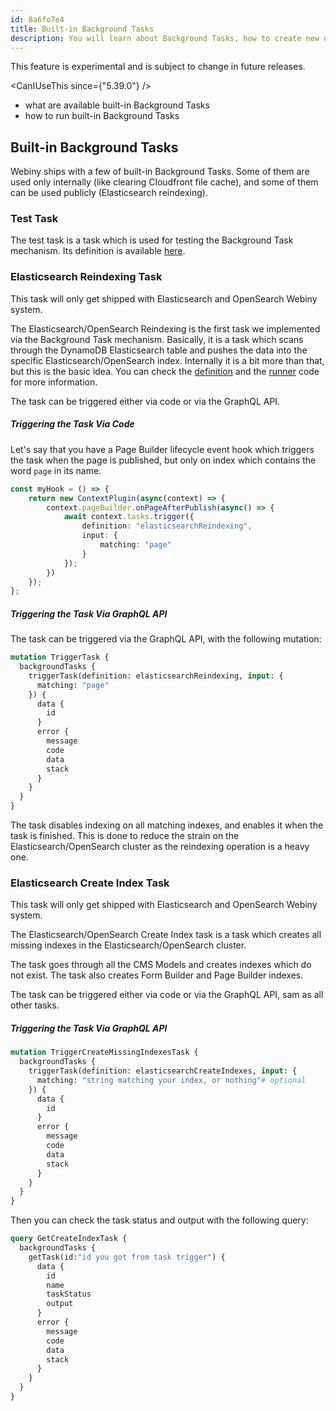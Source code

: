 ```yaml
---
id: 8a6fo7e4
title: Built-in Background Tasks
description: You will learn about Background Tasks, how to create new definitions, how to trigger them and how to handle the task run.
---
```




<Alert type="danger" title="Use with caution!">
  This feature is experimental and is subject to change in future releases.
</Alert>

<CanIUseThis since={"5.39.0"} />

<WhatYouWillLearn>

- what are available built-in Background Tasks
- how to run built-in Background Tasks

</WhatYouWillLearn>

## Built-in Background Tasks

Webiny ships with a few of built-in Background Tasks. Some of them are used only internally (like clearing Cloudfront file cache), and some of them can be used publicly (Elasticsearch reindexing).

### Test Task

The test task is a task which is used for testing the Background Task mechanism.
Its definition is available [here](https://github.com/webiny/webiny-js/blob/abb442c6d67c97980b8053c5e53db7fb4fec88b4/packages/tasks/src/tasks/testingRunTask.ts#L3).


### Elasticsearch Reindexing Task

<Alert type="info" title="Elasticsearch And OpenSearch Only!">
  This task will only get shipped with Elasticsearch and OpenSearch Webiny system.
</Alert>


The Elasticsearch/OpenSearch Reindexing is the first task we implemented via the Background Task mechanism.
Basically, it is a task which scans through the DynamoDB Elasticsearch table and pushes the data into the specific Elasticsearch/OpenSearch index.
Internally it is a bit more than that, but this is the basic idea. You can check the [definition](https://github.com/webiny/webiny-js/blob/abb442c6d67c97980b8053c5e53db7fb4fec88b4/packages/api-elasticsearch-tasks/src/tasks/reindexing/reindexingTaskDefinition.ts#L12) and the [runner](https://github.com/webiny/webiny-js/blob/abb442c6d67c97980b8053c5e53db7fb4fec88b4/packages/api-elasticsearch-tasks/src/tasks/reindexing/ReindexingTaskRunner.ts#L40) code for more information.

The task can be triggered either via code or via the GraphQL API.

##### Triggering the Task Via Code

Let's say that you have a Page Builder lifecycle event hook which triggers the task when the page is published, but only on index which contains the word `page` in its name.
```typescript
const myHook = () => {
    return new ContextPlugin(async(context) => {
        context.pageBuilder.onPageAfterPublish(async() => {
            await context.tasks.trigger({
                definition: "elasticsearchReindexing",
                input: {
                    matching: "page"
                }
            });
        })
    });
};
```

##### Triggering the Task Via GraphQL API

The task can be triggered via the GraphQL API, with the following mutation:
```graphql
mutation TriggerTask {
  backgroundTasks {
    triggerTask(definition: elasticsearchReindexing, input: {
      matching: "page"
    }) {
      data {
        id
      }
      error {
        message
        code
        data
        stack
      }
    }
  }
}
```

The task disables indexing on all matching indexes, and enables it when the task is finished.
This is done to reduce the strain on the Elasticsearch/OpenSearch cluster as the reindexing operation is a heavy one.


### Elasticsearch Create Index Task

<Alert type="info" title="Elasticsearch And OpenSearch Only!">
  This task will only get shipped with Elasticsearch and OpenSearch Webiny system.
</Alert>

The Elasticsearch/OpenSearch Create Index task is a task which creates all missing indexes in the Elasticsearch/OpenSearch cluster.

The task goes through all the CMS Models and creates indexes which do not exist.
The task also creates Form Builder and Page Builder indexes.

The task can be triggered either via code or via the GraphQL API, sam as all other tasks.

##### Triggering the Task Via GraphQL API

```graphql
mutation TriggerCreateMissingIndexesTask {
  backgroundTasks {
    triggerTask(definition: elasticsearchCreateIndexes, input: {
      matching: "string matching your index, or nothing"# optional
    }) {
      data {
        id
      }
      error {
        message
        code
        data
        stack
      }
    }
  }
}
```

Then you can check the task status and output with the following query:

```graphql
query GetCreateIndexTask {
  backgroundTasks {
    getTask(id:"id you got from task trigger") {
      data {
        id
        name
        taskStatus
        output
      }
      error {
        message
        code
        data
        stack
      }
    }
  }
}
```
